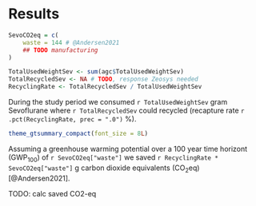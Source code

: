 # Results

```r

SevoCO2eq = c(
    waste = 144 # @Andersen2021
    ## TODO manufacturing
)

TotalUsedWeightSev <- sum(agc$TotalUsedWeightSev)
TotalRecycledSev <- NA # TODO, response Zeosys needed
RecyclingRate <- TotalRecycledSev / TotalUsedWeightSev
```

During the study period we consumed `r TotalUsedWeightSev` gram Sevoflurane
where `r TotalRecycledSev` could recycled (recapture rate
`r .pct(RecyclingRate, prec = ".0")` %).

```r
theme_gtsummary_compact(font_size = 8L)
```

Assuming a greenhouse warming potential over a 100 year time horizont (GWP~100~) of `r SevoCO2eq["waste"]` we saved
`r RecyclingRate * SevoCO2eq["waste"]` g carbon dioxide equivalents (CO~2~eq) [@Andersen2021].

TODO: calc saved CO2-eq
